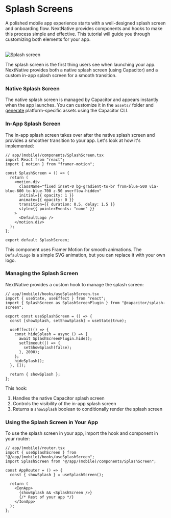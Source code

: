 # Splash Screens

A polished mobile app experience starts with a well-designed splash screen and onboarding flow. NextNative provides components and hooks to make this process simple and effective. This tutorial will guide you through customizing both elements for your app.

<br />

<Image src="/splash-screen.gif" alt="Splash screen" width={300} height={300} />

The splash screen is the first thing users see when launching your app. NextNative provides both a native splash screen (using Capacitor) and a custom in-app splash screen for a smooth transition.

### Native Splash Screen

The native splash screen is managed by Capacitor and appears instantly when the app launches. You can customize it in the `assets/` folder and [generate](https://capacitorjs.com/docs/guides/splash-screens-and-icons) platform-specific assets using the Capacitor CLI.

### In-App Splash Screen

The in-app splash screen takes over after the native splash screen and provides a smoother transition to your app. Let's look at how it's implemented:

```tsx
// app/(mobile)/components/SplashScreen.tsx
import React from "react";
import { motion } from "framer-motion";

const SplashScreen = () => {
  return (
    <motion.div
      className="fixed inset-0 bg-gradient-to-br from-blue-500 via-blue-600 to-blue-700 z-50 overflow-hidden"
      initial={{ opacity: 1 }}
      animate={{ opacity: 0 }}
      transition={{ duration: 0.5, delay: 1.5 }}
      style={{ pointerEvents: "none" }}
    >
      <DefaultLogo />
    </motion.div>
  );
};

export default SplashScreen;
```

This component uses Framer Motion for smooth animations. The `DefaultLogo` is a simple SVG animation, but you can replace it with your own logo.

### Managing the Splash Screen

NextNative provides a custom hook to manage the splash screen:

```tsx
// app/(mobile)/hooks/useSplashScreen.tsx
import { useState, useEffect } from "react";
import { SplashScreen as SplashScreenPlugin } from "@capacitor/splash-screen";

export const useSplashScreen = () => {
  const [showSplash, setShowSplash] = useState(true);

  useEffect(() => {
    const hideSplash = async () => {
      await SplashScreenPlugin.hide();
      setTimeout(() => {
        setShowSplash(false);
      }, 2000);
    };
    hideSplash();
  }, []);

  return { showSplash };
};
```

This hook:

1. Handles the native Capacitor splash screen
2. Controls the visibility of the in-app splash screen
3. Returns a `showSplash` boolean to conditionally render the splash screen

### Using the Splash Screen in Your App

To use the splash screen in your app, import the hook and component in your router:

```tsx
// app/(mobile)/router.tsx
import { useSplashScreen } from "@/app/(mobile)/hooks/useSplashScreen";
import SplashScreen from "@/app/(mobile)/components/SplashScreen";

const AppRouter = () => {
  const { showSplash } = useSplashScreen();

  return (
    <IonApp>
      {showSplash && <SplashScreen />}
      {/* Rest of your app */}
    </IonApp>
  );
};
```
